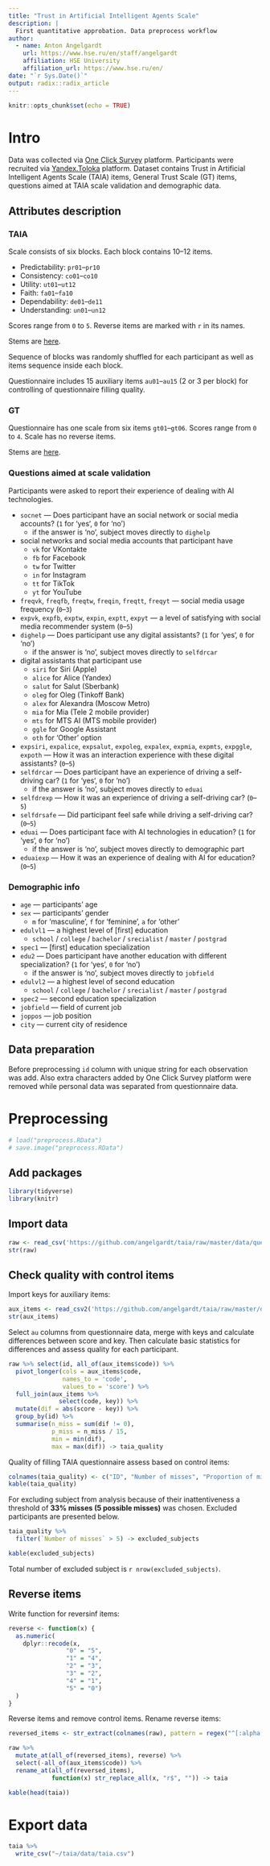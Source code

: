 ```yaml
---
title: "Trust in Artificial Intelligent Agents Scale"
description: |
  First quantitative approbation. Data preprocess workflow
author:
  - name: Anton Angelgardt 
    url: https://www.hse.ru/en/staff/angelgardt
    affiliation: HSE University
    affiliation_url: https://www.hse.ru/en/
date: "`r Sys.Date()`"
output: radix::radix_article
---
```


```r
knitr::opts_chunk$set(echo = TRUE)
```

# Intro

Data was collected via [One Click Survey](https://1ka.si) platform. Participants were recruited via [Yandex.Toloka](https://toloka.yandex.ru) platform. Dataset contains Trust in Artificial Intelligent Agents Scale (TAIA) items, General Trust Scale (GT) items, questions aimed at TAIA scale validation and demographic data.


## Attributes description

### TAIA

Scale consists of six blocks. Each block contains 10--12 items.

* Predictability: `pr01`--`pr10`
* Consistency: `co01`--`co10`
* Utility: `ut01`--`ut12`
* Faith: `fa01`--`fa10`
* Dependability: `de01`--`de11`
* Understanding: `un01`--`un12`

Scores range from `0` to `5`. Reverse items are marked with `r` in its names.

Stems are [here](https://raw.githubusercontent.com/angelgardt/taia/master/preprocess/taia_items_1.txt).

Sequence of blocks was randomly shuffled for each participant as well as items sequence inside each block.

Questionnaire includes 15 auxiliary items `au01`--`au15` (2 or 3 per block) for controlling of questionnaire filling quality.



### GT

Questionnaire has one scale from six items `gt01`--`gt06`. Scores range from `0` to `4`. Scale has no reverse items.

Stems are [here](https://github.com/angelgardt/taia/raw/master/preprocess/gt_items.txt).



### Questions aimed at scale validation

Participants were asked to report their experience of dealing with AI technologies.

* `socnet` --- Does participant have an social network or social media accounts? (`1` for ‘yes‘, `0` for ‘no’)
  - if the answer is ‘no’, subject moves directly to `dighelp`
* social networks and social media accounts that participant have
  - `vk` for VKontakte
  - `fb` for Facebook
  - `tw` for Twitter
  - `in` for Instagram
  - `tt` for TikTok
  - `yt` for YouTube
* `freqvk`, `freqfb`, `freqtw`, `freqin`, `freqtt`, `freqyt` --- social media usage frequency (`0`--`3`)
* `expvk`, `expfb`, `exptw`, `expin`, `exptt`, `expyt` --- a level of satisfying with social media recommender system (`0`--`5`)
* `dighelp` --- Does participant use any digital assistants? (`1` for ‘yes‘, `0` for ‘no’)
  - if the answer is ‘no’, subject moves directly to `selfdrcar`
* digital assistants that participant use
  - `siri` for Siri (Apple)
  - `alice` for Alice (Yandex)
  - `salut` for Salut (Sberbank)
  - `oleg` for Oleg (Tinkoff Bank)
  - `alex` for Alexandra (Moscow Metro)
  - `mia` for Mia (Tele 2 mobile provider)
  - `mts` for MTS AI (MTS mobile provider)
  - `ggle` for Google Assistant
  - `oth` for ‘Other’ option
* `expsiri`, `expalice`, `expsalut`, `expoleg`, `expalex`, `expmia`, `expmts`, `expggle`, `expoth` --- How it was an interaction experience with these digital assistants? (`0`--`5`)
* `selfdrcar` --- Does participant have an experience of driving a self-driving car? (`1` for ‘yes‘, `0` for ‘no’)
  - if the answer is ‘no’, subject moves directly to `eduai`
* `selfdrexp` --- How it was an experience of driving a self-driving car? (`0`--`5`)
* `selfdrsafe` --- Did participant feel safe while driving a self-driving car? (`0`--`5`)
* `eduai` --- Does participant face with AI technologies in education? (`1` for ‘yes‘, `0` for ‘no’)
  - if the answer is ‘no’, subject moves directly to demographic part
* `eduaiexp` --- How it was an experience of dealing with AI for education? (`0`--`5`)



### Demographic info

* `age` --- participants’ age
* `sex` --- participants’ gender
  - `m` for ‘masculine’, `f` for ‘feminine’, `a` for ‘other’
* `edulvl1` --- a highest level of [first] education
  - `school` / `college` / `bachelor` / `srecialist` / `master` / `postgrad`
* `spec1` --- [first] education specialization
* `edu2` --- Does participant have another education with different specialization? (`1` for ‘yes‘, `0` for ‘no’)
  - if the answer is ‘no’, subject moves directly to `jobfield`
* `edulvl2` --- a highest level of second education
  - `school` / `college` / `bachelor` / `srecialist` / `master` / `postgrad`
* `spec2` --- second education specialization
* `jobfield` --- field of current job
* `joppos` --- job position
* `city` --- current city of residence


## Data preparation

Before preprocessing `id` column with unique string for each observation was add. Also extra characters added by One Click Survey platform were removed while personal data was separated from questionnaire data.





# Preprocessing

```r
# load("preprocess.RData")
# save.image("preprocess.RData")
```

## Add packages

```r
library(tidyverse)
library(knitr)
```

## Import data

```r
raw <- read_csv('https://github.com/angelgardt/taia/raw/master/data/questionnaire_data.csv')
str(raw)
```


## Check quality with control items

Import keys for auxiliary items:

```r
aux_items <- read_csv2('https://github.com/angelgardt/taia/raw/master/data/aux_items.csv')
str(aux_items)
```

Select `au` columns from questionnaire data, merge with keys and calculate differences between score and key. Then calculate basic statistics for differences and assess quality for each participant.

```r
raw %>% select(id, all_of(aux_items$code)) %>% 
  pivot_longer(cols = aux_items$code,
               names_to = 'code',
               values_to = 'score') %>% 
  full_join(aux_items %>% 
              select(code, key)) %>% 
  mutate(dif = abs(score - key)) %>% 
  group_by(id) %>% 
  summarise(n_miss = sum(dif != 0),
            p_miss = n_miss / 15,
            min = min(dif),
            max = max(dif)) -> taia_quality
```

Quality of filling TAIA questionnaire assess based on control items:

```r
colnames(taia_quality) <- c("ID", "Number of misses", "Proportion of misses", "Minimum miss", "Maximum miss")
kable(taia_quality)
```

For excluding subject from analysis because of their inattentiveness a threshold of **33% misses (5 possible misses)** was chosen. Excluded participants are presented below.

```r
taia_quality %>% 
  filter(`Number of misses` > 5) -> excluded_subjects
```
```r
kable(excluded_subjects)
```

Total number of excluded subject is `r nrow(excluded_subjects)`.



## Reverse items

Write function for reversinf items:

```r
reverse <- function(x) {
  as.numeric(
    dplyr::recode(x,
                "0" = "5",
                "1" = "4",
                "2" = "3",
                "3" = "2",
                "4" = "1",
                "5" = "0")
  )
}
```

Reverse items and remove control items. Rename reverse items:

```r
reversed_items <- str_extract(colnames(raw), pattern = regex("^[:alpha:]{2}[:digit:]{2}r$")) %>% na.omit()

raw %>%
  mutate_at(all_of(reversed_items), reverse) %>% 
  select(-all_of(aux_items$code)) %>% 
  rename_at(all_of(reversed_items),
            function(x) str_replace_all(x, "r$", "")) -> taia

kable(head(taia))
```






# Export data

```r
taia %>% 
  write_csv("~/taia/data/taia.csv")
```

